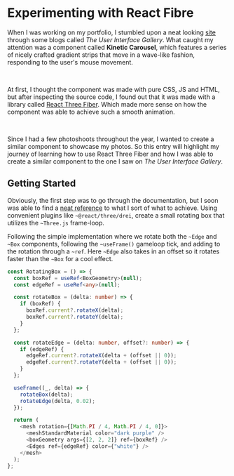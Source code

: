 
# Experimenting with React Fibre

When I was working on my portfolio, I stumbled upon a neat looking [site](https://ui.gallery/) through some blogs called _The User Interface Gallery_. What caught my attention was a component called **Kinetic Carousel**, which features a series of nicely crafted gradient strips that move in a wave-like fashion, responding to the user's mouse movement.

<br />

At first, I thought the component was made with pure CSS, JS and HTML, but after inspecting the source code, I found out that it was made with a library called [React Three Fiber](https://docs.pmnd.rs/react-three-fiber/getting-started/introduction). Which made more sense on how the component was able to achieve such a smooth animation.

<br />

Since I had a few photoshoots throughout the year, I wanted to create a similar component to showcase my photos. So this entry will highlight my journey of learning how to use React Three Fiber and how I was able to create a similar component to the one I saw on _The User Interface Gallery_.

## Getting Started

Obviously, the first step was to go through the documentation, but I soon was able to find a [neat reference](https://codesandbox.io/s/l4klb?file=/src/App.js) to what I sort of what to achieve. Using convenient plugins like `~@react/three/drei`, create a small rotating box that utilizes the `~Three.js` frame-loop.

<IntroScene1 />

Following the simple implementation where we rotate both the `~Edge` and `~Box` components, following the `~useFrame()` gameloop tick, and adding to the rotation through a `~ref`. Here `~Edge` also takes in an offset so it rotates faster than the `~Box` for a cool effect.

```ts
const RotatingBox = () => {
  const boxRef = useRef<BoxGeometry>(null);
  const edgeRef = useRef<any>(null);

  const rotateBox = (delta: number) => {
    if (boxRef) {
      boxRef.current?.rotateX(delta);
      boxRef.current?.rotateY(delta);
    }
  };

  const rotateEdge = (delta: number, offset?: number) => {
    if (edgeRef) {
      edgeRef.current?.rotateX(delta + (offset || 0));
      edgeRef.current?.rotateY(delta + (offset || 0));
    }
  };

  useFrame((_, delta) => {
    rotateBox(delta);
    rotateEdge(delta, 0.02);
  });

  return (
    <mesh rotation={[Math.PI / 4, Math.PI / 4, 0]}>
      <meshStandardMaterial color="dark purple" />
      <boxGeometry args={[2, 2, 2]} ref={boxRef} />
      <Edges ref={edgeRef} color={"white"} />
    </mesh>
  );
};
```